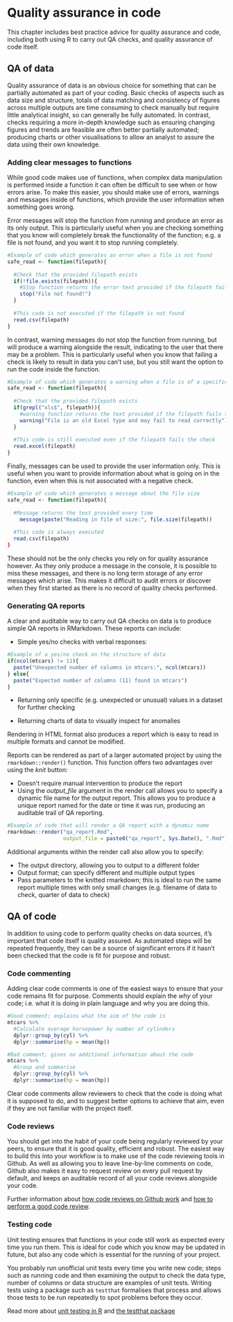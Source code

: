 # Quality assurance in code {#qa}

This chapter includes best practice advice for quality assurance and code, including both using R to carry out QA checks, and quality assurance of code itself.

## QA of data

Quality assurance of data is an obvious choice for something that can be partially automated as part of your coding. Basic checks of aspects such as data size and structure, totals of data matching and consistency of figures across multiple outputs are time consuming to check manually but require little analytical insight, so can generally be fully automated. In contrast, checks requiring a more in-depth knowledge such as ensuring changing figures and trends are feasible are often better partially automated; producing charts or other visualisations to allow an analyst to assure the data using their own knowledge. 

### Adding clear messages to functions

While good code makes use of functions, when complex data manipulation is performed inside a function it can often be difficult to see when or how errors arise. To make this easier, you should make use of errors, warnings and messages inside of functions, which provide the user information when something goes wrong. 

Error messages will stop the function from running and produce an error as its only output. This is particularly useful when you are checking something that you know will completely break the functionality of the function; e.g. a file is not found, and you want it to stop running completely.

```r
#Example of code which generates an error when a file is not found
safe_read <- function(filepath){
  
  #Check that the provided filepath exists
  if(!file.exists(filepath)){
    #Stop function returns the error text provided if the filepath fails the check
    stop("File not found!")
  }
  
  #This code is not executed if the filepath is not found
  read.csv(filepath)
}

```

In contrast, warning messages do not stop the function from running, but will produce a warning alongside the result, indicating to the user that there may be a problem. This is particularly useful when you know that failing a check is likely to result in data you can't use, but you still want the option to run the code inside the function.

```r
#Example of code which generates a warning when a file is of a specific type
safe_read <- function(filepath){
  
  #Check that the provided filepath exists
  if(grepl("xls$", filepath)){
    #warning function returns the text provided if the filepath fails the check
    warning("File is an old Excel type and may fail to read correctly")
  }
  
  #This code is still executed even if the filepath fails the check
  read.excel(filepath)
}

```

Finally, messages can be used to provide the user information only. This is useful when you want to provide information about what is going on in the function, even when this is not associated with a negative check.

```r
#Example of code which generates a message about the file size
safe_read <- function(filepath){
  
  #Message returns the text provided every time
    message(paste("Reading in file of size:", file.size(filepath))
  
  #This code is always executed
  read.csv(filepath)
}

```

These should not be the only checks you rely on for quality assurance however. As they only produce a message in the console, it is possible to miss these messages, and there is no long term storage of any error messages which arise. This makes it difficult to audit errors or discover when they first started as there is no record of quality checks performed.

### Generating QA reports 

A clear and auditable way to carry out QA checks on data is to produce simple QA reports in RMarkdown. These reports can include:

* Simple yes/no checks with verbal responses:

```r
#Example of a yes/no check on the structure of data
if(ncol(mtcars) != 11){
  paste("Unexpected number of columns in mtcars:", ncol(mtcars))
} else{
  paste("Expected number of columns (11) found in mtcars")
}
```

* Returning only specific (e.g. unexpected or unusual) values in a dataset for further checking

* Returning charts of data to visually inspect for anomalies

Rendering in HTML format also produces a report which is easy to read in multiple formats and cannot be modified.

Reports can be rendered as part of a larger automated project by using the `rmarkdown::render()` function. This function offers two advantages over using the *knit* button:

* Doesn't require manual intervention to produce the report
* Using the *output_file* argument in the render call allows you to specify a dynamic file name for the output report. This allows you to produce a unique report named for the date or time it was run, producing an auditable trail of QA reporting.

```r
#Example of code that will render a QA report with a dynamic name
rmarkdown::render("qa_report.Rmd",
                  output_file = paste0("qa_report", Sys.Date(), ".Rmd")

```

Additional arguments within the render call also allow you to specify:

* The output directory, allowing you to output to a different folder
* Output format; can specify different and multiple output types
* Pass parameters to the knitted rmarkdown; this is ideal to run the same report multiple times with only small changes (e.g. filename of data to check, quarter of data to check)



## QA of code

In addition to using code to perform quality checks on data sources, it's important that code itself is quality assured. As automated steps will be repeated frequently, they can be a source of significant errors if it hasn't been checked that the code is fit for purpose and robust.

### Code commenting

Adding clear code comments is one of the easiest ways to ensure that your code remains fit for purpose. Comments should explain the *why* of your code; i.e. what it is doing in plain language and why you are doing this.

```r
#Good comment; explains what the aim of the code is
mtcars %>%
  #Calculate average horsepower by number of cylinders
  dplyr::group_by(cyl) %>%
  dplyr::summarise(hp = mean(hp))

#Bad comment; gives no additional information about the code
mtcars %>%
  #Group and summarise
  dplyr::group_by(cyl) %>%
  dplyr::summarise(hp = mean(hp))
```

Clear code comments allow reviewers to check that the code is doing what it is supposed to do, and to suggest better options to achieve that aim, even if they are not familiar with the project itself.

### Code reviews

You should get into the habit of your code being regularly reviewed by your peers, to ensure that it is good quality, efficient and robust. The easiest way to build this into your workflow is to make use of the code reviewing tools in Github. As well as allowing you to leave line-by-line comments on code, Github also makes it easy to request review on every pull request by default, and keeps an auditable record of all your code reviews alongside your code.

Further information about [how code reviews on Github work](https://github.com/features/code-review) and [how to perform a good code review](https://blog.palantir.com/code-review-best-practices-19e02780015f).

### Testing code

Unit testing ensures that functions in your code still work as expected every time you run them. This is ideal for code which you know may be updated in future, but also any code which is essential for the running of your project.

You probably run unofficial unit tests every time you write new code; steps such as running code and then examining the output to check the data type, number of columns or data structure are examples of unit tests. Writing tests using a package such as `testthat` formalises that process and allows those tests to be run repeatedly to spot problems before they occur.

Read more about [unit testing in R](https://r-pkgs.org/testing-basics.html) and [the testthat package](https://www.r-bloggers.com/2019/11/automated-testing-with-testthat-in-practice/)
